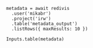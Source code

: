 ```ojs
metadata = await redivis
  .user('mikabr')
  .project('irw')
  .table('metadata_output')
  .listRows({ maxResults: 10 })

Inputs.table(metadata)
```
